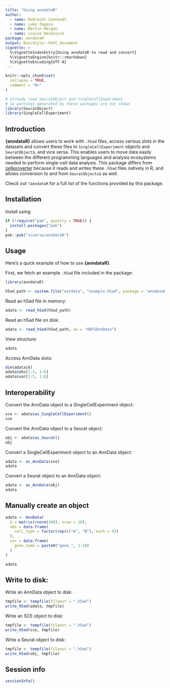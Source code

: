 ```yaml
---
title: "Using anndataR"
author:
  - name: Robrecht Cannoodt
  - name: Luke Zappia
  - name: Martin Morgan
  - name: Louise Deconinck
package: anndataR
output: BiocStyle::html_document
vignette: >
  %\VignetteIndexEntry{Using anndataR to read and convert}
  %\VignetteEngine{knitr::rmarkdown}
  %\VignetteEncoding{UTF-8}
---
```


```r
knitr::opts_chunk$set(
  collapse = TRUE,
  comment = "#>"
)

# already load SeuratObject and SingleCellExperiment
# so warnings generated by these packages are not shown
library(SeuratObject)
library(SingleCellExperiment)
```

## Introduction
**{anndataR}** allows users to work with `.h5ad` files, access various slots in the datasets and convert these files to `SingleCellExperiment` objects and `SeuratObject`s, and vice versa.
This enables users to move data easily between the different programming languages and analysis ecosystems needed to perform single-cell data analysis.
This package differs from [zellkonverter](https://bioconductor.org/packages/release/bioc/html/zellkonverter.html) because it reads and writes these `.h5ad` files natively in R, and allows conversion to and from `SeuratObjects`s as well.

Check out `?anndataR` for a full list of the functions provided by this package.

## Installation

Install using:
```r
if (!require("pak", quietly = TRUE)) {
  install.packages("pak")
}
pak::pak("scverse/anndataR")
```

## Usage

Here's a quick example of how to use **{anndataR}**.

First, we fetch an example `.h5ad` file included in the package:

```r
library(anndataR)

h5ad_path <- system.file("extdata", "example.h5ad", package = "anndataR")
```

Read an h5ad file in memory:

```r
adata <- read_h5ad(h5ad_path)
```

Read an h5ad file on disk:

```r
adata <- read_h5ad(h5ad_path, as = "HDF5AnnData")
```

View structure:

```r
adata
```

Access AnnData slots:

```r
dim(adata$X)
adata$obs[1:5, 1:6]
adata$var[1:5, 1:6]
```

## Interoperability

Convert the AnnData object to a SingleCellExperiment object:

```r
sce <- adata$as_SingleCellExperiment()
sce
```

Convert the AnnData object to a Seurat object:

```r
obj <- adata$as_Seurat()
obj
```

Convert a SingleCellExperiment object to an AnnData object:

```r
adata <- as_AnnData(sce)
adata
```

Convert a Seurat object to an AnnData object:

```r
adata <- as_AnnData(obj)
adata
```

## Manually create an object

```r
adata <- AnnData(
  X = matrix(rnorm(100), nrow = 10),
  obs = data.frame(
    cell_type = factor(rep(c("A", "B"), each = 5))
  ),
  var = data.frame(
    gene_name = paste0("gene_", 1:10)
  )
)

adata
```

## Write to disk:

Write an AnnData object to disk:

```r
tmpfile <- tempfile(fileext = ".h5ad")
write_h5ad(adata, tmpfile)
```

Write an SCE object to disk:

```r
tmpfile <- tempfile(fileext = ".h5ad")
write_h5ad(sce, tmpfile)
```

Write a Seurat object to disk:

```r
tmpfile <- tempfile(fileext = ".h5ad")
write_h5ad(obj, tmpfile)
```

## Session info

```r
sessionInfo()
```

